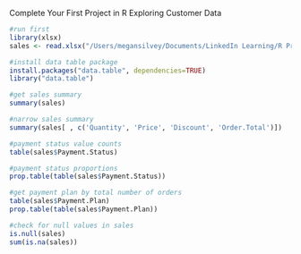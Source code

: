 Complete Your First Project in R
Exploring Customer Data

```r
#run first
library(xlsx)
sales <- read.xlsx("/Users/megansilvey/Documents/LinkedIn Learning/R Project Course/Red30 Tech Sales.xlsx",1)
```

```r
#install data table package
install.packages("data.table", dependencies=TRUE)
library("data.table")
```

```r
#get sales summary
summary(sales)
```


```r
#narrow sales summary
summary(sales[ , c('Quantity', 'Price', 'Discount', 'Order.Total')])
```

```r
#payment status value counts
table(sales$Payment.Status)
```

```r
#payment status proportions
prop.table(table(sales$Payment.Status))
```

```r
#get payment plan by total number of orders
table(sales$Payment.Plan)
prop.table(table(sales$Payment.Plan))
```

```r
#check for null values in sales
is.null(sales)
sum(is.na(sales))
```


